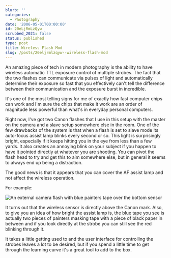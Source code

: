 ```yaml
---
blurb: ''
categories:
  - Photography
date: '2006-05-01T00:00:00'
id: 20eLjRmLzQyw
scrubbed_2021: false
status: published
type: post
title: Wireless Flash Mod
slug: /posts/20eljrmlzqyw--wireless-flash-mod
---
```


An amazing piece of tech in modern photography is the ability to have wireless automatic TTL exposure control of multiple strobes. The fact that the two flashes can communicate via pulses of light and automatically determine their exposure so fast that you effectively can't tell the difference between their communication and the exposure burst in incredible. 

It's one of the most telling signs for me of exactly how fast computer chips can work and I'm sure the chips that make it work are an order of magnitude less powerful than what's in everyday personal computers. 

Right now, I've got two Canon flashes that I use in this setup with the master on the camera and a slave setup somewhere else in the room. One of the few drawbacks of the system is that when a flash is set to
slave mode its auto-focus assist lamp blinks every second or so. This light is surprisingly bright, especially if it keeps hitting you in the eye from less than a few yards. It also creates an annoying blink on your subject if you happen to have it pointed directly at whatever you are shooting. You can pivot the flash head to try and get this to aim somewhere else, but in general it seems to always end up being a distraction. 

The good news is that it appears that you can cover the AF assist lamp and not affect the wireless operation. 

For example:

<Img
    src="wireless_flash_mod_20060430_234118a"
    alt="An external camera flash with blue painters tape over the bottom sensor"
/>

It turns out that the wireless sensor is directly above the Canon mark. Also, to give you an idea of how bright the assist lamp is, the blue tape you see is actually two pieces of painters masking tape with a piece of black paper in between and if you look directly at the strobe you can still see the red blinking through
it.

It takes a little getting used to and the user interface for controlling the strobes leaves a lot to be desired, but if you spend a little time to get through the learning curve it's a great tool to add to the box.

